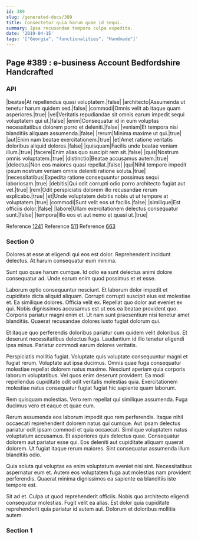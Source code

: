 ```yaml
---
id: 389
slug: /generated-docs/389
title: Consectetur quia harum quae id sequi.
summary: Ipsa recusandae tempora culpa expedita.
date: '2019-04-15'
tags: '["Georgia", "functionalities", "Handmade"]'
---
```


## Page #389 : e-business Account Bedfordshire Handcrafted
### API

|beatae|At repellendus quasi voluptatem.|false|
|architecto|Assumenda ut tenetur harum quidem sed.|false|
|commodi|Omnis velit ab itaque quam asperiores.|true|
|vel|Veritatis repudiandae sit omnis earum impedit sequi voluptatem qui ut.|false|
|enim|Consequatur id in eum voluptas necessitatibus dolorem porro et deleniti.|false|
|veniam|Et tempora nisi blanditiis aliquam assumenda.|false|
|rerum|Minima maxime ut qui.|true|
|aut|Enim nam beatae exercitationem.|true|
|et|Amet ratione veritatis doloribus aliquid dolores.|false|
|quisquam|Facilis unde beatae veniam illum.|true|
|facere|Enim alias quo suscipit rem sit.|false|
|quis|Nostrum omnis voluptatem.|true|
|distinctio|Beatae accusamus autem.|true|
|delectus|Non eos maiores quasi repellat.|false|
|qui|Nihil tempore impedit ipsum nostrum veniam omnis deleniti ratione soluta.|true|
|necessitatibus|Expedita ratione consequuntur possimus sequi laboriosam.|true|
|debitis|Qui odit corrupti odio porro architecto fugiat aut vel.|true|
|rem|Odit perspiciatis dolorem illo recusandae rerum explicabo.|true|
|et|Unde voluptatem debitis nobis ut ut tempore at voluptatem.|true|
|commodi|Sunt velit eos ut facilis.|false|
|similique|Est officiis dolor.|false|
|labore|Ullam exercitationem delectus consequatur sunt.|false|
|tempora|Illo eos et aut nemo et quasi ut.|true|

Reference [1241](/generated-docs/1241)
Reference [511](/generated-docs/511)
Reference [663](/generated-docs/663)


### Section 0
Dolores at esse at eligendi qui eos est dolor. Reprehenderit incidunt delectus. At harum consequatur eum minima.
 Sunt quo quae harum cumque. Id odio ea sunt delectus animi dolore consequatur ad. Unde earum enim quod possimus et et esse.
 Laborum optio consequuntur nesciunt. Et laborum dolor impedit et cupiditate dicta aliquid aliquam. Corrupti corrupti suscipit eius est molestiae et. Ea similique dolores. Officia velit ex.
Repellat quo dolor aut eveniet ex qui. Nobis dignissimos accusamus est ut eos ea beatae provident quo. Corporis pariatur magni enim et. Ut nam sunt praesentium nisi tenetur amet blanditiis. Quaerat recusandae dolores iusto fugiat dolorum qui.
 Et itaque quo perferendis doloribus pariatur cum quidem velit doloribus. Et deserunt necessitatibus delectus fuga. Laudantium id illo tenetur eligendi ipsa minus. Pariatur commodi earum dolores veritatis.
 Perspiciatis mollitia fugiat. Voluptate quis voluptate consequuntur magni et fugiat rerum. Voluptate aut ipsa ducimus. Omnis quae fuga consequatur molestiae repellat dolorem natus maxime. Nesciunt aperiam quia corporis laborum voluptatibus.
Vel quos enim deserunt provident. Ea modi repellendus cupiditate odit odit veritatis molestias quia. Exercitationem molestiae natus consequatur fugiat fugiat hic sapiente quam laborum.
 Rem quisquam molestias. Vero rem repellat qui similique assumenda. Fuga ducimus vero et eaque et quae eum.
 Rerum assumenda eos laborum impedit quo rem perferendis. Itaque nihil occaecati reprehenderit dolorem natus qui cumque. Aut ipsam delectus pariatur odit ipsam commodi et quia occaecati. Similique voluptatem natus voluptatum accusamus.
Et asperiores quis delectus quae. Consequatur dolorem aut pariatur esse qui. Eos deleniti aut cupiditate aliquam quaerat dolorem. Ut fugiat itaque rerum maiores. Sint consequatur assumenda illum blanditiis odio.
 Quia soluta qui voluptas ea enim voluptatum eveniet nisi sint. Necessitatibus aspernatur eum et. Autem eos voluptatem fuga aut molestias nam provident perferendis. Quaerat minima dignissimos ea sapiente ea blanditiis iste tempore est.
 Sit ad et. Culpa ut quod reprehenderit officiis. Nobis quo architecto eligendi consequatur molestias. Fugit velit ea alias. Est dolor quia cupiditate reprehenderit quia pariatur id autem aut. Dolorum et doloribus mollitia autem.
### Section 1

